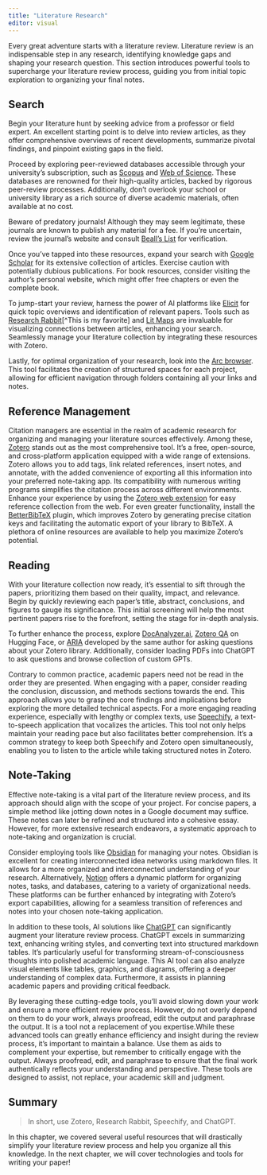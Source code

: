 ```yaml
---
title: "Literature Research"
editor: visual
---
```


Every great adventure starts with a literature review. Literature review is an indispensable step in any research, identifying knowledge gaps and shaping your research question. This section introduces powerful tools to supercharge your literature review process, guiding you from initial topic exploration to organizing your final notes.

## Search

Begin your literature hunt by seeking advice from a professor or field expert. An excellent starting point is to delve into review articles, as they offer comprehensive overviews of recent developments, summarize pivotal findings, and pinpoint existing gaps in the field.

Proceed by exploring peer-reviewed databases accessible through your university's subscription, such as [Scopus](https://www.scopus.com/home.uri) and [Web of Science](https://mjl.clarivate.com/search-results). These databases are renowned for their high-quality articles, backed by rigorous peer-review processes. Additionally, don't overlook your school or university library as a rich source of diverse academic materials, often available at no cost.

::: callout-warning
Beware of predatory journals! Although they may seem legitimate, these journals are known to publish any material for a fee. If you're uncertain, review the journal's website and consult [Beall's List](https://beallslist.net/) for verification.
:::

Once you've tapped into these resources, expand your search with [Google Scholar](https://scholar.google.com/) for its extensive collection of articles. Exercise caution with potentially dubious publications. For book resources, consider visiting the author's personal website, which might offer free chapters or even the complete book.

To jump-start your review, harness the power of AI platforms like [Elicit](https://elicit.org/) for quick topic overviews and identification of relevant papers. Tools such as [Research Rabbit](https://www.researchrabbit.ai/)[^This is my favorite] and [Lit Maps](https://app.litmaps.com/) are invaluable for visualizing connections between articles, enhancing your search. Seamlessly manage your literature collection by integrating these resources with Zotero. 

Lastly, for optimal organization of your research, look into the [Arc browser](https://arc.net/). This tool facilitates the creation of structured spaces for each project, allowing for efficient navigation through folders containing all your links and notes.

## Reference Management

Citation managers are essential in the realm of academic research for organizing and managing your literature sources effectively. Among these, [Zotero](https://www.zotero.org/) stands out as the most comprehensive tool. It's a free, open-source, and cross-platform application equipped with a wide range of extensions. Zotero allows you to add tags, link related references, insert notes, and annotate, with the added convenience of exporting all this information into your preferred note-taking app. Its compatibility with numerous writing programs simplifies the citation process across different environments. Enhance your experience by using the [Zotero web extension](https://www.zotero.org/download/connectors) for easy reference collection from the web. For even greater functionality, install the [BetterBibTeX](https://retorque.re/zotero-better-bibtex/) plugin, which improves Zotero by generating precise citation keys and facilitating the automatic export of your library to BibTeX. A plethora of online resources are available to help you maximize Zotero's potential.

## Reading

With your literature collection now ready, it's essential to sift through the papers, prioritizing them based on their quality, impact, and relevance. Begin by quickly reviewing each paper's title, abstract, conclusions, and figures to gauge its significance. This initial screening will help the most pertinent papers rise to the forefront, setting the stage for in-depth analysis.

To further enhance the process, explore [DocAnalyzer.ai](https://docanalyzer.ai/), [Zotero QA](https://huggingface.co/spaces/lifan0127/zotero-qa) on Hugging Face, or [ARIA](https://github.com/lifan0127/ai-research-assistant) developed by the same author for asking questions about your Zotero library. Additionally, consider loading PDFs into ChatGPT to ask questions and browse collection of custom GPTs.

Contrary to common practice, academic papers need not be read in the order they are presented. When engaging with a paper, consider reading the conclusion, discussion, and methods sections towards the end. This approach allows you to grasp the core findings and implications before exploring the more detailed technical aspects. For a more engaging reading experience, especially with lengthy or complex texts, use [Speechify](https://speechify.com/), a text-to-speech application that vocalizes the articles. This tool not only helps maintain your reading pace but also facilitates better comprehension. It's a common strategy to keep both Speechify and Zotero open simultaneously, enabling you to listen to the article while taking structured notes in Zotero.

## Note-Taking

Effective note-taking is a vital part of the literature review process, and its approach should align with the scope of your project. For concise papers, a simple method like jotting down notes in a Google document may suffice. These notes can later be refined and structured into a cohesive essay. However, for more extensive research endeavors, a systematic approach to note-taking and organization is crucial.

Consider employing tools like [Obsidian](https://obsidian.md/) for managing your notes. Obsidian is excellent for creating interconnected idea networks using markdown files. It allows for a more organized and interconnected understanding of your research. Alternatively, [Notion](https://www.notion.so/) offers a dynamic platform for organizing notes, tasks, and databases, catering to a variety of organizational needs. These platforms can be further enhanced by integrating with Zotero's export capabilities, allowing for a seamless transition of references and notes into your chosen note-taking application.

In addition to these tools, AI solutions like [ChatGPT](https://openai.com/blog/chatgpt) can significantly augment your literature review process. ChatGPT excels in summarizing text, enhancing writing styles, and converting text into structured markdown tables. It's particularly useful for transforming stream-of-consciousness thoughts into polished academic language. This AI tool can also analyze visual elements like tables, graphics, and diagrams, offering a deeper understanding of complex data. Furthermore, it assists in planning academic papers and providing critical feedback.

By leveraging these cutting-edge tools, you'll avoid slowing down your work and ensure a more efficient review process. However, do not overly depend on them to do your work, always proofread, edit the output and paraphrase the output. It is a tool not a replacement of you expertise.While these advanced tools can greatly enhance efficiency and insight during the review process, it's important to maintain a balance. Use them as aids to complement your expertise, but remember to critically engage with the output. Always proofread, edit, and paraphrase to ensure that the final work authentically reflects your understanding and perspective. These tools are designed to assist, not replace, your academic skill and judgment.

## Summary

> In short, use Zotero, Research Rabbit, Speechify, and ChatGPT.

In this chapter, we covered several useful resources that will drastically simplify your literature review process and help you organize all this knowledge. In the next chapter, we will cover technologies and tools for writing your paper!

